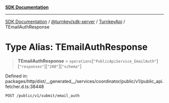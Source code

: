 [**SDK Documentation**](../../../../../README.mdx)

***

[SDK Documentation](../../../../../packages.mdx) / [@turnkey/sdk-server](../../../README.mdx) / [TurnkeyApi](../README.mdx) / TEmailAuthResponse

# Type Alias: TEmailAuthResponse

> **TEmailAuthResponse** = `operations`\[`"PublicApiService_EmailAuth"`\]\[`"responses"`\]\[`"200"`\]\[`"schema"`\]

Defined in: packages/http/dist/\_\_generated\_\_/services/coordinator/public/v1/public\_api.fetcher.d.ts:38448

`POST /public/v1/submit/email_auth`

